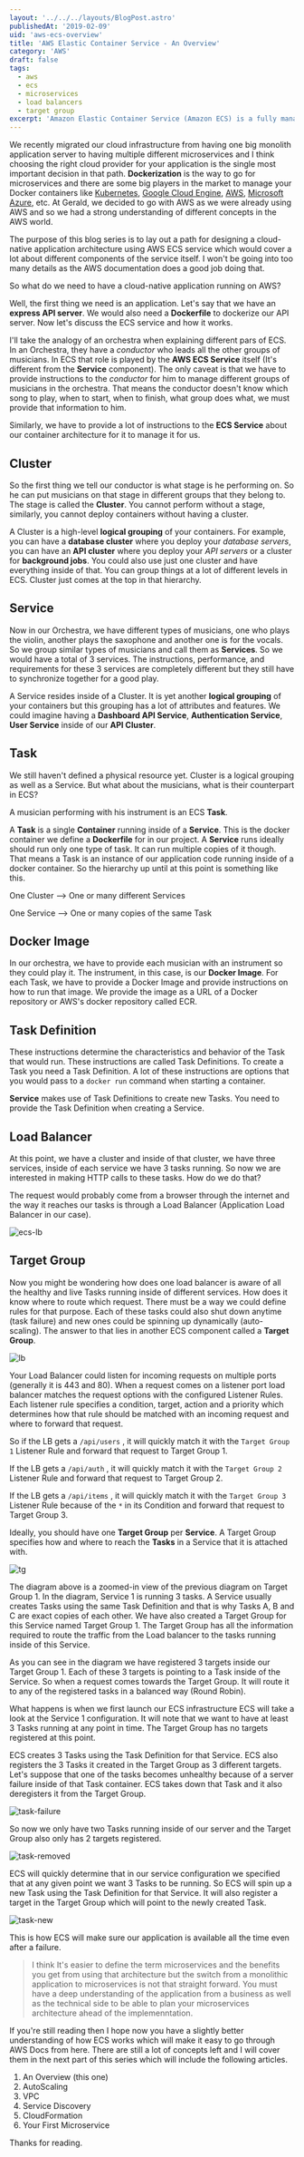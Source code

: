 ```yaml
---
layout: '../../../layouts/BlogPost.astro'
publishedAt: '2019-02-09'
uid: 'aws-ecs-overview'
title: 'AWS Elastic Container Service - An Overview'
category: 'AWS'
draft: false
tags:
  - aws
  - ecs
  - microservices
  - load balancers
  - target group
excerpt: 'Amazon Elastic Container Service (Amazon ECS) is a fully managed container orchestration service. A lot of enterprise software companies use ECS to run their most sensitive and mission critical applications because of its security, reliability, and scalability.'
---
```


We recently migrated our cloud infrastructure from having one big monolith application server to having multiple different microservices and I think choosing the right cloud provider for your application is the single most important decision in that path. **Dockerization** is the way to go for microservices and there are some big players in the market to manage your Docker containers like [Kubernetes](https://kubernetes.io/), [Google Cloud Engine](https://cloud.google.com/container-options), [AWS](https://aws.amazon.com/containers/), [Microsoft Azure](https://azure.microsoft.com/en-in/product-categories/containers/), etc. At Gerald, we decided to go with AWS as we were already using AWS and so we had a strong understanding of different concepts in the AWS world.

The purpose of this blog series is to lay out a path for designing a cloud-native application architecture using AWS ECS service which would cover a lot about different components of the service itself. I won't be going into too many details as the AWS documentation does a good job doing that.

So what do we need to have a cloud-native application running on AWS?

Well, the first thing we need is an application. Let's say that we have an **express API server**. We would also need a **Dockerfile** to dockerize our API server. Now let's discuss the ECS service and how it works.

I'll take the analogy of an orchestra when explaining different pars of ECS. In an Orchestra, they have a _conductor_ who leads all the other groups of musicians. In ECS that role is played by the **AWS ECS Service** itself (It's different from the **Service** component). The only caveat is that we have to provide instructions to the _conductor_ for him to manage different groups of musicians in the orchestra. That means the conductor doesn't know which song to play, when to start, when to finish, what group does what, we must provide that information to him.

Similarly, we have to provide a lot of instructions to the **ECS Service** about our container architecture for it to manage it for us.

## Cluster

So the first thing we tell our conductor is what stage is he performing on. So he can put musicians on that stage in different groups that they belong to. The stage is called the **Cluster**. You cannot perform without a stage, similarly, you cannot deploy containers without having a cluster.

A Cluster is a high-level **logical grouping** of your containers. For example, you can have a **database cluster** where you deploy your _database servers_, you can have an **API cluster** where you deploy your _API servers_ or a cluster for **background jobs**. You could also use just one cluster and have everything inside of that. You can group things at a lot of different levels in ECS. Cluster just comes at the top in that hierarchy.

## Service

Now in our Orchestra, we have different types of musicians, one who plays the violin, another plays the saxophone and another one is for the vocals. So we group similar types of musicians and call them as **Services**. So we would have a total of 3 services. The instructions, performance, and requirements for these 3 services are completely different but they still have to synchronize together for a good play.

A Service resides inside of a Cluster. It is yet another **logical grouping** of your containers but this grouping has a lot of attributes and features. We could imagine having a **Dashboard API Service**, **Authentication Service**, **User Service** inside of our **API Cluster**.

## Task

We still haven't defined a physical resource yet. Cluster is a logical grouping as well as a Service. But what about the musicians, what is their counterpart in ECS?

A musician performing with his instrument is an ECS **Task**.

A **Task** is a single **Container** running inside of a **Service**. This is the docker container we define a **Dockerfile** for in our project. A **Service** runs ideally should run only one type of task. It can run multiple copies of it though. That means a Task is an instance of our application code running inside of a docker container. So the hierarchy up until at this point is something like this.

One Cluster --> One or many different Services

One Service --> One or many copies of the same Task

## Docker Image

In our orchestra, we have to provide each musician with an instrument so they could play it. The instrument, in this case, is our **Docker Image**. For each Task, we have to provide a Docker Image and provide instructions on how to run that image. We provide the image as a URL of a Docker repository or AWS's docker repository called ECR.

## Task Definition

These instructions determine the characteristics and behavior of the Task that would run. These instructions are called Task Definitions. To create a Task you need a Task Definition. A lot of these instructions are options that you would pass to a `docker run` command when starting a container.

**Service** makes use of Task Definitions to create new Tasks. You need to provide the Task Definition when creating a Service.

## Load Balancer

At this point, we have a cluster and inside of that cluster, we have three services, inside of each service we have 3 tasks running. So now we are interested in making HTTP calls to these tasks. How do we do that?

The request would probably come from a browser through the internet and the way it reaches our tasks is through a Load Balancer (Application Load Balancer in our case).


<img src={ecsLb} alt="ecs-lb" />

## Target Group

Now you might be wondering how does one load balancer is aware of all the healthy and live Tasks running inside of different services. How does it know where to route which request. There must be a way we could define rules for that purpose. Each of these tasks could also shut down anytime (task failure) and new ones could be spinning up dynamically (auto-scaling). The answer to that lies in another ECS component called a **Target Group**.


<img src={lb} alt="lb" />

Your Load Balancer could listen for incoming requests on multiple ports (generally it is 443 and 80). When a request comes on a listener port load balancer matches the request options with the configured Listener Rules. Each listener rule specifies a condition, target, action and a priority which determines how that rule should be matched with an incoming request and where to forward that request.

So if the LB gets a `/api/users` , it will quickly match it with the `Target Group 1` Listener Rule and forward that request to Target Group 1.

If the LB gets a `/api/auth` , it will quickly match it with the `Target Group 2` Listener Rule and forward that request to Target Group 2.

If the LB gets a `/api/items` , it will quickly match it with the `Target Group 3` Listener Rule because of the `*` in its Condition and forward that request to Target Group 3.

Ideally, you should have one **Target Group** per **Service**. A Target Group specifies how and where to reach the **Tasks** in a Service that it is attached with.


<img src={tg} alt="tg" />

The diagram above is a zoomed-in view of the previous diagram on Target Group 1. In the diagram, Service 1 is running 3 tasks. A Service usually creates Tasks using the same Task Definition and that is why Tasks A, B and C are exact copies of each other. We have also created a Target Group for this Service named Target Group 1. The Target Group has all the information required to route the traffic from the Load balancer to the tasks running inside of this Service.

As you can see in the diagram we have registered 3 targets inside our Target Group 1. Each of these 3 targets is pointing to a Task inside of the Service. So when a request comes towards the Target Group. It will route it to any of the registered tasks in a balanced way (Round Robin).

What happens is when we first launch our ECS infrastructure ECS will take a look at the Service 1 configuration. It will note that we want to have at least 3 Tasks running at any point in time. The Target Group has no targets registered at this point.

ECS creates 3 Tasks using the Task Definition for that Service. ECS also registers the 3 Tasks it created in the Target Group as 3 different targets. Let's suppose that one of the tasks becomes unhealthy because of a server failure inside of that Task container. ECS takes down that Task and it also deregisters it from the Target Group.


<img src={taskFailure} alt="task-failure" />

So now we only have two Tasks running inside of our server and the Target Group also only has 2 targets registered.


<img src={taskRemoved} alt="task-removed" />

ECS will quickly determine that in our service configuration we specified that at any given point we want 3 Tasks to be running. So ECS will spin up a new Task using the Task Definition for that Service. It will also register a target in the Target Group which will point to the newly created Task.


<img src={taskNew} alt="task-new" />

This is how ECS will make sure our application is available all the time even after a failure.

> I think It's easier to define the term microservices and the benefits you get from using that architecture but the switch from a monolithic application to microservices is not that straight forward. You must have a deep understanding of the application from a business as well as the technical side to be able to plan your microservices architecture ahead of the implemenntation.

If you're still reading then I hope now you have a slightly better understanding of how ECS works which will make it easy to go through AWS Docs from here. There are still a lot of concepts left and I will cover them in the next part of this series which will include the following articles.

1. An Overview (this one)
2. AutoScaling
3. VPC
4. Service Discovery
5. CloudFormation
6. Your First Microservice

Thanks for reading.
